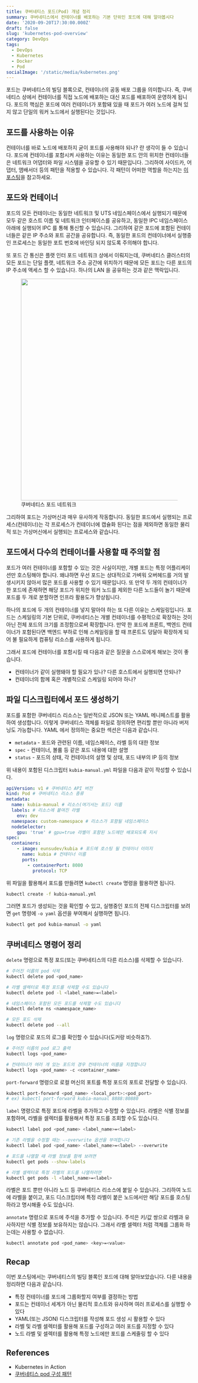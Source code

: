 ```yaml
---
title: 쿠버네티스 포드(Pod) 개념 정리
summary: 쿠버네티스에서 컨테이너를 배포하는 기본 단위인 포드에 대해 알아봅시다
date: '2020-09-20T17:30:00.000Z'
draft: false
slug: 'kubernetes-pod-overview'
category: DevOps
tags:
  - DevOps
  - Kubernetes
  - Docker
  - Pod
socialImage: '/static/media/kubernetes.png'
---
```


포드는 쿠버네티스의 빌딩 블록으로, 컨테이너의 공동 배포 그룹을 의미합니다. 즉, 쿠버네티스 상에서 컨테이너를 직접 노드에 배포하는 대신 포드를 배포하여 운영하게 됩니다. 포드의 핵심은 포드에 여러 컨테이너가 포함돼 있을 때 포드가 여러 노드에 걸쳐 있지 않고 단일의 워커 노드에서 실행된다는 것입니다.

## 포드를 사용하는 이유

컨테이너를 바로 노드에 배포하지 굳이 포드를 사용해야 되나? 란 생각이 들 수 있습니다. 포드에 컨테이너를 포함시켜 사용하는 이유는 동일한 포드 안의 위치한 컨테이너들은 네트워크 어댑터와 파일 시스템을 공유할 수 있기 때문입니다. 그리하여 사이드카, 어댑터, 앰배서더 등의 패턴을 적용할 수 있습니다. 각 패턴이 어떠한 역할을 하는지는 [이 포스팅](https://arisu1000.tistory.com/27863)을 참고하세요.

## 포드와 컨테이너

포드의 모든 컨테이너는 동일한 네트워크 및 UTS 네임스페이스에서 실행되기 때문에 모두 같은 호스트 이름 및 네트워크 인터페이스를 공유하고, 동일한 IPC 네임스페이스 아래에 실행되어 IPC 를 통해 통신할 수 있습니다. 그리하여 같은 포드에 포함된 컨테이너들은 같은 IP 주소와 포트 공간을 공유합니다. 즉, 동일한 포드의 컨테이너에서 실행중인 프로세스는 동일한 포트 번호에 바인딩 되지 않도록 주의해야 합니다.

또 포드 간 통신은 플랫 인터 포드 네트워크 상에서 이뤄지는데, 쿠버네티스 클러스터의 모든 포드는 단일 플랫, 네트워크 주소 공간에 위치하기 때문에 모든 포드는 다른 포드의 IP 주소에 액세스 할 수 있습니다. 하나의 LAN 을 공유하는 것과 같은 맥락입니다.

<figure>
  <img src="/static/media/kubernetes_pod/pod.jpg" alt="" width="600" />
  <figcaption style={{ color: 'grey' }}>쿠버네티스 포드 네트워크</figcaption>
</figure>

그리하여 포드는 가상머신과 매우 유사하게 작동합니다. 동일한 포드에서 실행되는 프로세스(컨테이너)는 각 프로세스가 컨테이너에 캡슐화 된다는 점을 제외하면 동일한 물리적 또는 가상머신에서 실행되는 프로세스와 같습니다.

## 포드에서 다수의 컨테이너를 사용할 때 주의할 점

포드가 여러 컨테이너를 포함할 수 있는 것은 사실이지만, 개별 포드는 특정 어플리케이션만 호스팅해야 합니다. 왜냐하면 우선 포드는 상대적으로 가벼워 오버헤드를 거의 발생시키지 않아서 많은 포드를 사용할 수 있기 때문입니다. 또 만약 두 개의 컨테이너가 한 포드에 존재하면 해당 포드가 위치한 워커 노드를 제외한 다른 노드들이 놀기 때문에 포드를 두 개로 분할하면 인프라 활용도가 향상됩니다.

하나의 포드에 두 개의 컨테이너를 넣지 말아야 하는 또 다른 이유는 스케일링입니다. 포드는 스케일링의 기본 단위로, 쿠버네티스는 개별 컨테이너를 수평적으로 확장하는 것이 아닌 전체 포드의 크기를 조정함으로써 확장합니다. 만약 한 포드에 프론트, 백엔드 컨테이너가 포함된다면 백엔드 부하로 인해 스케일링을 할 때 프론트도 덩달아 확장하게 되어 불 필요하게 컴퓨팅 리소스를 사용하게 됩니다.

그래서 포드에 컨테이너를 포함시킬 때 다음과 같은 질문을 스스로에게 해보는 것이 좋습니다.

- 컨테이너가 같이 실행돼야 할 필요가 있나? 다른 호스트에서 실행되면 안되나?
- 컨테이너의 함께 혹은 개별적으로 스케일링 되어야 하나?

## 파일 디스크립터에서 포드 생성하기

포드를 포함한 쿠버네티스 리소스는 일반적으로 JSON 또는 YAML 메니페스트를 활용하여 생성합니다. 이렇게 쿠버네티스 객체를 파일로 정의하면 편리할 뿐만 아니라 버저닝도 가능합니다. YAML 에서 정의하는 중요한 섹션은 다음과 같습니다.

- `metadata` - 포드와 관련된 이름, 네임스페이스, 라벨 등의 대한 정보
- `spec` - 컨테이너, 볼륨 등 같은 포드 내용에 대한 설명
- `status` - 포드의 상태, 각 컨테이너의 설명 및 상태, 포드 내부의 IP 등의 정보

위 내용이 포함된 디스크립터 `kubia-manual.yml` 파일을 다음과 같이 작성할 수 있습니다.

```yaml
apiVersion: v1 # 쿠버네티스 API 버전
kind: Pod # 쿠버네티스 리소스 종류
metadata:
  name: kubia-manual # 리소스(여기서는 포드) 이름
  labels: # 리소스에 붙여진 라벨
    env: dev
  namespace: custom-namespace # 리소스가 포함될 네임스페이스
  nodeSelector:
    gpu: 'true' # gpu=true 라벨이 포함된 노드에만 배포되도록 지시
spec:
  containers:
    - image: eunsudev/kubia # 포드에 호스팅 될 컨테이너 이미지
      name: kubia # 컨테이너 이름
      ports:
        - containerPort: 8080
          protocol: TCP
```

위 파일을 활용해서 포드를 만들려면 `kubectl create` 명령을 활용하면 됩니다.

```bash
kubectl create -f kubia-manual.yml
```

그러면 포드가 생성되는 것을 확인할 수 있고, 실행중인 포드의 전체 디스크립터를 보려면 `get` 명령에 `-o yaml` 옵션을 부여해서 실행하면 됩니다.

```bash
kubectl get pod kubia-manual -o yaml
```

## 쿠버네티스 명령어 정리

`delete` 명령으로 특정 포드(또는 쿠버네티스의 다른 리소스)를 삭제할 수 있습니다.

```bash
# 주어진 이름의 pod 삭제
kubectl delete pod <pod_name>

# 라벨 셀렉터로 특정 포드를 삭제할 수도 있습니다
kubectl delete pod -l <label_name>=<label>

# 네임스페이스 포함된 모든 포드를 삭제할 수도 있습니다
kubectl delete ns <namespace_name>

# 모든 포드 삭제
kubectl delete pod --all
```

`log` 명령으로 포드의 로그를 확인할 수 있습니다(도커랑 비슷하죠?).

```bash
# 주어진 이름의 pod 로그 출력
kubectl logs <pod_name>

# 컨테이너가 여러 개 있는 포드의 경우 컨테이너의 이름을 지정합니다
kubectl logs <pod_name> -c <container_name>
```

`port-forward` 명령으로 로컬 머신의 포트를 특정 포드의 포트로 전달할 수 있습니다.

```bash
kubectl port-forward <pod_name> <local_port>:<pod_port>
# ex) kubectl port-forward kubia-manual 8888:80880
```

`label` 명령으로 특정 포드에 라벨을 추가하고 수정할 수 있습니다. 라벨은 식별 정보를 포함하며, 라벨을 셀렉터를 활용해서 특정 포드를 조회할 수도 있습니다.

```bash
kubectl label pod <pod_name> <label_name>=<label>

# 기존 라벨을 수정할 때는 --overwrite 옵션을 부여합니다
kubectl label pod <pod_name> <label_name>=<label> --overwrite

# 포드를 나열할 때 라벨 정보를 함께 보려면
kubectl get pods --show-labels

# 라벨 셀렉터로 특정 라벨의 포드를 나열하려면
kubectl get pods -l <label_name>=<label>
```

라벨은 포드 뿐만 아니라 노드 등 쿠버네티스 리소스에 붙일 수 있습니다. 그리하여 노드에 라벨을 붙이고, 포드 디스크립터에 특정 라벨이 붙은 노드에서만 해당 포드를 호스팅하라고 명시해줄 수도 있습니다.

`annotate` 명령으로 포드에 주석을 추가할 수 있습니다. 주석은 키/값 쌍으로 라벨과 유사하지만 식별 정보를 보유하지는 않습니다. 그래서 라벨 셀렉터 처럼 객체를 그룹화 하는데는 사용할 수 없습니다.

```bash
kubectl annotate pod <pod_name> <key>=<value>
```

## Recap

이번 포스팅에서는 쿠버네티스의 빌딩 블록인 포드에 대해 알아보았습니다. 다룬 내용을 정리하면 다음과 같습니다.

- 특정 컨테이너를 포드에 그룹화할지 여부를 결정하는 방법
- 포드는 컨테이너 세계가 아닌 물리적 호스트와 유사하며 여러 프로세스를 실행할 수 있다
- YAML(또는 JSON) 디스크립터를 작성해 포드 생성 시 활용할 수 있다
- 라벨 및 라벨 셀렉터를 활용해 포드를 구성하고 여러 포드를 지정할 수 있다
- 노드 라벨 및 셀렉터를 활용해 특정 노드에만 포드를 스케줄링 할 수 있다

## References

- Kubernetes in Action
- [쿠버네티스 pod 구성 패턴](https://arisu1000.tistory.com/27863)
